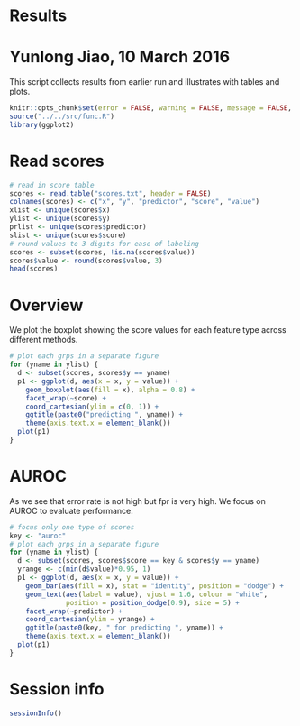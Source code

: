 # Results
# Yunlong Jiao, 10 March 2016

This script collects results from earlier run and illustrates with tables and plots.

```r
knitr::opts_chunk$set(error = FALSE, warning = FALSE, message = FALSE, fig.width = 12, fig.height = 8, dev = c("png","pdf"), fig.keep = "high", fig.path = "result_figure/", cache.path = "result_cache/")
source("../../src/func.R")
library(ggplot2)
```

# Read scores

```r
# read in score table
scores <- read.table("scores.txt", header = FALSE)
colnames(scores) <- c("x", "y", "predictor", "score", "value")
xlist <- unique(scores$x)
ylist <- unique(scores$y)
prlist <- unique(scores$predictor)
slist <- unique(scores$score)
# round values to 3 digits for ease of labeling
scores <- subset(scores, !is.na(scores$value))
scores$value <- round(scores$value, 3)
head(scores)
```

# Overview

We plot the boxplot showing the score values for each feature type across different methods.

```r
# plot each grps in a separate figure
for (yname in ylist) {
  d <- subset(scores, scores$y == yname)
  p1 <- ggplot(d, aes(x = x, y = value)) + 
    geom_boxplot(aes(fill = x), alpha = 0.8) + 
    facet_wrap(~score) + 
    coord_cartesian(ylim = c(0, 1)) + 
    ggtitle(paste0("predicting ", yname)) + 
    theme(axis.text.x = element_blank())
  plot(p1)
}
```


# AUROC

As we see that error rate is not high but fpr is very high. We focus on AUROC to evaluate performance.

```r
# focus only one type of scores
key <- "auroc"
# plot each grps in a separate figure
for (yname in ylist) {
  d <- subset(scores, scores$score == key & scores$y == yname)
  yrange <- c(min(d$value)*0.95, 1)
  p1 <- ggplot(d, aes(x = x, y = value)) + 
    geom_bar(aes(fill = x), stat = "identity", position = "dodge") + 
    geom_text(aes(label = value), vjust = 1.6, colour = "white", 
              position = position_dodge(0.9), size = 5) + 
    facet_wrap(~predictor) + 
    coord_cartesian(ylim = yrange) + 
    ggtitle(paste0(key, " for predicting ", yname)) + 
    theme(axis.text.x = element_blank())
  plot(p1)
}
```

# Session info

```r
sessionInfo()
```
